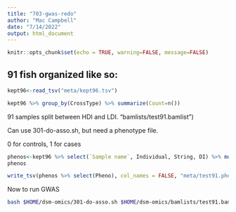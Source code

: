 ```yaml
---
title: "703-gwas-redo"
author: "Mac Campbell"
date: "7/14/2022"
output: html_document
---
```


```r
knitr::opts_chunk$set(echo = TRUE, warning=FALSE, message=FALSE)
```

## 91 fish organized like so:

```r
kept96<-read_tsv("meta/kept96.tsv")

kept96 %>% group_by(CrossType) %>% summarize(Count=n())
```

91 samples split between HDI and LDI.
"bamlists/test91.bamlist")

Can use 301-do-asso.sh, but need a phenotype file.

0 for controls, 1 for cases      

```r
phenos<-kept96 %>% select(`Sample name`, Individual, String, DI) %>% mutate(Pheno=ifelse(DI=="LowDI",0,1))
phenos

write_tsv(phenos %>% select(Pheno), col_names = FALSE, "meta/test91.pheno")
```


Now to run GWAS

```sh
bash $HOME/dsm-omics/301-do-asso.sh $HOME/dsm-omics/bamlists/test91.bamlist  $HOME/dsm-omics/meta/1mbseqs.txt $HOME/dsm-omics/bamlists/test91.pheno 
```
